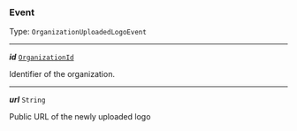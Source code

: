 


### Event

Type: `OrganizationUploadedLogoEvent`

---

***id*** [`OrganizationId`](#organizationid)

Identifier of the organization.



---

***url*** `String`

Public URL of the newly uploaded logo


